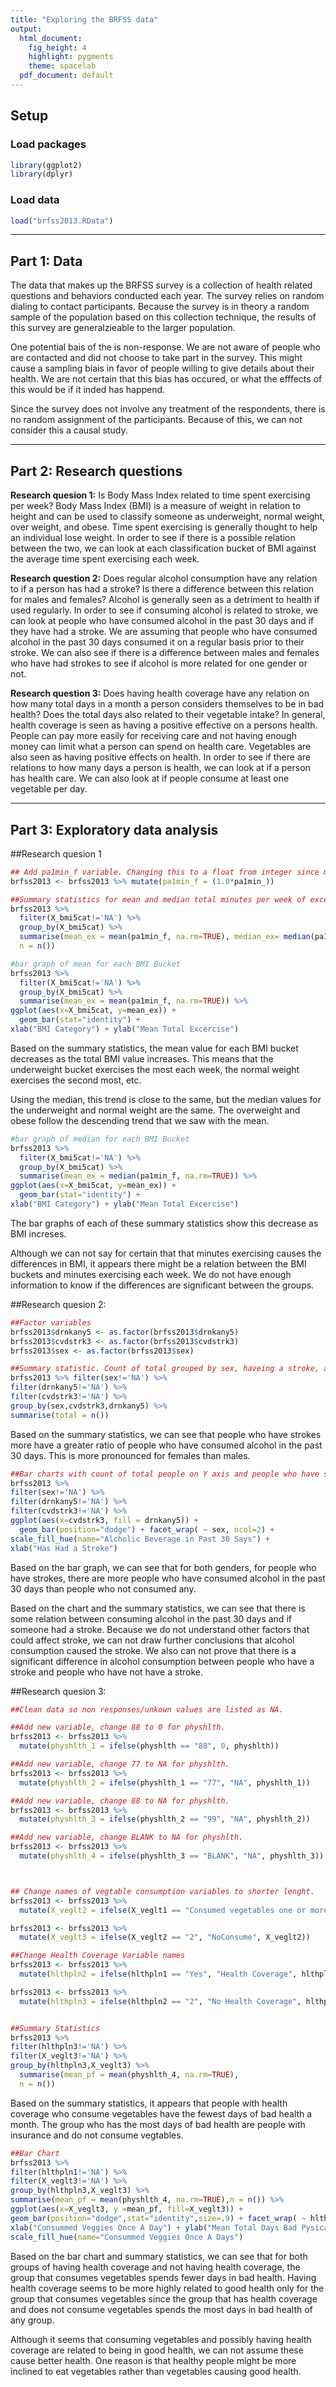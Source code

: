 ```yaml
---
title: "Exploring the BRFSS data"
output:
  html_document:
    fig_height: 4
    highlight: pygments
    theme: spacelab
  pdf_document: default
---
```


## Setup

### Load packages

```r
library(ggplot2)
library(dplyr)

```

### Load data


```r
load("brfss2013.RData")
```



* * *

## Part 1: Data
The data that makes up the BRFSS survey is a collection of health related questions and behaviors conducted each year. The survey relies on random dialing to contact participants. Because the survey is in theory a random sample of the population based on this collection technique, the results of this survey are generalzieable to the larger population. 

One potential bais of the is non-response. We are not aware of people who are contacted and did not choose to take part in the survey. This might cause a sampling biais in favor of people willing to give details about their health. We are not certain that this bias has occured, or what the efffects of this would be if it inded has happend. 

Since the survey does not involve any treatment of the respondents, there is no random assignment of the participants. Because of this, we can not consider this a causal study. 

* * *

## Part 2: Research questions

**Research quesion 1:**
Is Body Mass Index related to time spent exercising per week? Body Mass Index (BMI) is a measure of weight in relation to height and can be used to classify someone as underweight, normal weight, over weight, and obese. Time spent exercising is generally thought to help an individual lose weight. In order to see if there is a possible relation between the two, we can look at each classification bucket of BMI against the average time spent exercising each week. 

**Research question 2:**
Does regular alcohol consumption have any relation to if a person has had a stroke? Is there a difference between this relation for males and females? Alcohol is generally seen as a detriment to health if used regularly. In order to see if consuming alcohol is related to stroke, we can look at people who have consumed alcohol in the past 30 days and if they have had a stroke. We are assuming that people who have consumed alcohol in the past 30 days consumed it on a regular basis prior to their stroke. We can also see if there is a difference between males and females who have had strokes to see if alcohol is more related for one gender or not.

**Research question 3:**
Does having health coverage have any relation on how many total days in a month a person considers themselves to be in bad health? Does the total days also related to their vegetable intake? In general, health coverage is seen as having a positive effective on a persons health. People can pay more easily for receiving care and not having enough money can limit what a person can spend on health care. Vegetables are also seen as having positive effects on health. In order to see if there are relations to how many days a person is health, we can look at if a person has health care. We can also look at if people consume at least one vegetable per day.

* * *

## Part 3: Exploratory data analysis

##Research quesion 1
```r
## Add pa1min_f variable. Changing this to a float from integer since median did not calculate initially as an integer.
brfss2013 <- brfss2013 %>% mutate(pa1min_f = (1.0*pa1min_))

##Summary statistics for mean and median total minutes per week of excercise grouped by BMI buckets
brfss2013 %>%
  filter(X_bmi5cat!='NA') %>%
  group_by(X_bmi5cat) %>%
  summarise(mean_ex = mean(pa1min_f, na.rm=TRUE), median_ex= median(pa1min_f, na.rm=TRUE),
  n = n())

#bar graph of mean for each BMI Bucket
brfss2013 %>% 
  filter(X_bmi5cat!='NA') %>%
  group_by(X_bmi5cat) %>%
  summarise(mean_ex = mean(pa1min_f, na.rm=TRUE)) %>%
ggplot(aes(x=X_bmi5cat, y=mean_ex)) +
  geom_bar(stat="identity") +
xlab("BMI Category") + ylab("Mean Total Excercise")
```

Based on the summary statistics, the mean value for each BMI bucket decreases as the total BMI value increases. This means that the underweight bucket exercises the most each week, the normal weight exercises the second most, etc. 

Using the median, this trend is close to the same, but the median values for the underweight and normal weight are the same. The overweight and obese follow the descending trend that we saw with the mean.
```r
#bar graph of median for each BMI Bucket
brfss2013 %>% 
  filter(X_bmi5cat!='NA') %>%
  group_by(X_bmi5cat) %>%
  summarise(mean_ex = median(pa1min_f, na.rm=TRUE)) %>%
ggplot(aes(x=X_bmi5cat, y=mean_ex)) +
  geom_bar(stat="identity") +
xlab("BMI Category") + ylab("Mean Total Excercise")
```

The bar graphs of each of these summary statistics show this decrease as BMI increses. 

Although we can not say for certain that that minutes exercising causes the differences in BMI, it appears there might be a relation between the BMI buckets and minutes exercising each week. We do not have enough information to know if the differences are significant between the groups.  



##Research quesion 2:

```r
##Factor variables 
brfss2013$drnkany5 <- as.factor(brfss2013$drnkany5)
brfss2013$cvdstrk3 <- as.factor(brfss2013$cvdstrk3)
brfss2013$sex <- as.factor(brfss2013$sex)

##Summary statistic. Count of total grouped by sex, haveing a stroke, and having consumed alcohol in past 30 days. Filter out NA rows.
brfss2013 %>% filter(sex!='NA') %>%
filter(drnkany5!='NA') %>% 
filter(cvdstrk3!='NA') %>%
group_by(sex,cvdstrk3,drnkany5) %>%
summarise(total = n())
```

Based on the summary statistics, we can see that people who have strokes more have a greater ratio of people who have consumed alcohol in the past 30 days. This is more pronounced for females than males. 

```r
##Bar charts with count of total people on Y axis and people who have strokes on the X axis split out by alcohol consumers. Also two graphs for male/female. 
brfss2013 %>% 
filter(sex!='NA') %>% 
filter(drnkany5!='NA') %>% 
filter(cvdstrk3!='NA') %>%
ggplot(aes(x=cvdstrk3, fill = drnkany5)) +
  geom_bar(position="dodge") + facet_wrap( ~ sex, ncol=2) +
scale_fill_hue(name="Alcholic Beverage in Past 30 Says") +
xlab("Has Had a Stroke")
```  

Based on the bar graph, we can see that for both genders, for people who have strokes, there are more people who have consumed alcohol in the past 30 days than people who not consumed any.

Based on the chart and the summary statistics, we can see that there is some relation between consuming alcohol in the past 30 days and if someone had a stroke. Because we do not understand other factors that could affect stroke, we can not draw further conclusions that alcohol consumption caused the stroke. We also can not prove that there is a significant difference in alcohol consumption between people who have a stroke and people who have not have a stroke.



##Research quesion 3:
```r
##Clean data so non responses/unkown values are listed as NA.

##Add new variable, change 88 to 0 for physhlth.
brfss2013 <- brfss2013 %>%
  mutate(physhlth_1 = ifelse(physhlth == "88", 0, physhlth))

##Add new variable, change 77 to NA for physhlth.
brfss2013 <- brfss2013 %>%
  mutate(physhlth_2 = ifelse(physhlth_1 == "77", "NA", physhlth_1))

##Add new variable, change 88 to NA for physhlth.
brfss2013 <- brfss2013 %>%
  mutate(physhlth_3 = ifelse(physhlth_2 == "99", "NA", physhlth_2))

##Add new variable, change BLANK to NA for physhlth.
brfss2013 <- brfss2013 %>%
  mutate(physhlth_4 = ifelse(physhlth_3 == "BLANK", "NA", physhlth_3))



## Change names of vegtable consumption variables to shorter lenght.
brfss2013 <- brfss2013 %>%
  mutate(X_veglt2 = ifelse(X_veglt1 == "Consumed vegetables one or more times per day", "Consumed", X_veglt1))

brfss2013 <- brfss2013 %>%
  mutate(X_veglt3 = ifelse(X_veglt2 == "2", "NoConsume", X_veglt2))

##Change Health Coverage Variable names
brfss2013 <- brfss2013 %>%
  mutate(hlthpln2 = ifelse(hlthpln1 == "Yes", "Health Coverage", hlthpln1))

brfss2013 <- brfss2013 %>%
  mutate(hlthpln3 = ifelse(hlthpln2 == "2", "No Health Coverage", hlthpln2))


##Summary Statistics
brfss2013 %>% 
filter(hlthpln3!='NA') %>%
filter(X_veglt3!='NA') %>%
group_by(hlthpln3,X_veglt3) %>%
  summarise(mean_pf = mean(physhlth_4, na.rm=TRUE),
  n = n())
```

Based on the summary statistics, it appears that people with health coverage who consume vegetables have the fewest days of bad health a month. The group who has the most days of bad health are people with insurance and do not consume vegtables.
```r
##Bar Chart
brfss2013 %>% 
filter(hlthpln1!='NA') %>%
filter(X_veglt3!='NA') %>%
group_by(hlthpln3,X_veglt3) %>%
summarise(mean_pf = mean(physhlth_4, na.rm=TRUE),n = n()) %>%
ggplot(aes(x=X_veglt3, y =mean_pf, fill=X_veglt3)) +
geom_bar(position="dodge",stat="identity",size=.9) + facet_wrap( ~ hlthpln3, ncol=2) +
xlab("Consummed Veggies Once A Day") + ylab("Mean Total Days Bad Pysical Health") +
scale_fill_hue(name="Consummed Veggies Once A Days")
```


Based on the bar chart and summary statistics, we can see that for both groups of having health coverage and not having health coverage, the group that consumes vegetables spends fewer days in bad health. Having health coverage seems to be more highly related to good health only for the group that consumes vegetables since the group that has health coverage and does not consume vegetables spends the most days in bad health of any group. 

Although it seems that consuming vegetables and possibly having health coverage are related to being in good health, we can not assume these cause better health. One reason is that healthy people might be more inclined to eat vegetables rather than vegetables causing good health. 


